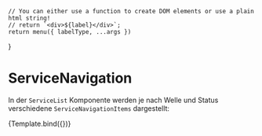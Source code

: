 


<Meta title="Komponenten/Header/ServiceNavigation/ServiceList" argTypes={{}} />

    // You can either use a function to create DOM elements or use a plain html string!
    // return `<div>${label}</div>`;
    return menu({ labelType, ...args })
}

# ServiceNavigation

In der `ServiceList` Komponente werden je nach Welle und Status verschiedene `ServiceNavigationItems` dargestellt:

<Preview withToolbar>
    <Story name="Default" args={JsonData}>
        {Template.bind({})}
    </Story>
</Preview>

<ArgsTable story="Default" />
